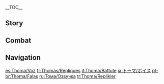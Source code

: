 {{CharacterTabs}}
{{LanguageTabs}}
__TOC__
==Story==
{{VO/Story
|character           = Thoma
|name                = Thoma

|vo_01_01_title      = Hello
|vo_01_01_file       = VO_{language}{character} Hello.ogg
|vo_01_01_tx         = It's good to meet you at last, [[Traveler]]. I've been hearing about you for a long time now. I'm your new buddy, Thoma &mdash; as long as that's okay with you, of course!

|vo_02_01_title      = Chat: {character}'s Treat
|vo_02_01_file       = VO_{language}{character} Chat - Thoma's Treat.ogg
|vo_02_01_tx         = Hey... how about we go for a nice meal some time? My treat, of course.

|vo_02_02_title      = Chat: Concern
|vo_02_02_file       = VO_{language}{character} Chat - Concern.ogg
|vo_02_02_tx         = I feel like there's something I forgot to do... hmm, I tidied the courtyard, put the tea on... Eh, it's probably just my mind playing tricks on me.

|vo_02_03_title      = Chat: Mora
|vo_02_03_file       = VO_{language}{character} Chat - Mora.ogg
|vo_02_03_tx         = I really did spend a lot recently, only 10 [[Mora]] left... Still, 10 Mora's better than no Mora!

|vo_03_01_title      = When It Rains
|vo_03_01_file       = VO_{language}{character} When It Rains.ogg
|vo_03_01_tx         = Where'd this rain come from? Are you gonna be okay? Here, I'll lend you my coat...

|vo_03_02_title      = When Thunder Strikes
|vo_03_02_file       = VO_{language}{character} When Thunder Strikes.ogg
|vo_03_02_tx         = You don't wanna be out in open country in this kind of weather. You'll get struck by lightning for sure.

|vo_03_03_title      = When It Snows
|vo_03_03_file       = VO_{language}{character} When It Snows.ogg
|vo_03_03_tx         = Don't run on the ice... 'cause if you fall down, I won't help you up, you gotta learn somehow.

|vo_03_04_title      = When the Sun Is Out
|vo_03_04_file       = VO_{language}{character} When the Sun Is Out.ogg
|vo_03_04_tx         = Lovely weather we're having! Will you join me for a walk?

|vo_04_01_title      = Good Morning
|vo_04_01_file       = VO_{language}{character} Good Morning.ogg
|vo_04_01_tx         = Morning! If you're free, why not come with me to the market? The vegetables are freshest earlier in the day.

|vo_04_02_title      = Good Afternoon
|vo_04_02_file       = VO_{language}{character} Good Afternoon.ogg
|vo_04_02_tx         = On the lunch menu today, we have [[Sakura Tempura]] and [[Tricolor Dango]]! Here, there's some for you, some for [[Paimon]], and I also put some aside for [[Kamisato Ayaka|milady]] and the [[Kamisato Ayato|man of the clan]] himself. Ah, wait, I forgot someone... There's none for me...
|vo_04_02_mention    = Paimon, Kamisato Ayaka, Kamisato Ayato

|vo_04_03_title      = Good Evening
|vo_04_03_file       = VO_{language}{character} Good Evening.ogg
|vo_04_03_tx         = Come quick, we gotta get down to the market &mdash; they slash the prices on fish around this time of day. Oh, and if you find something that you just can't do without, I'll help you haggle the price down.

|vo_04_04_title      = Good Night
|vo_04_04_file       = VO_{language}{character} Good Night.ogg
|vo_04_04_tx         = Okay, good night. You had a busy day today, you should get some rest, too. Don't stay up late.

|vo_05_01_title      = About {character}: Housekeeper
|vo_05_01_file       = VO_{language}{character} About {character} - Housekeeper.ogg
|vo_05_01_tx         = It was never [[Ayaka]] or [[Ayato]]'s intention to make me the housekeeper, I volunteered. I like this kind of work. Putting everything in order gives me a great sense of achievement, and based on everyone's reactions... Yeah, I think I do a pretty good job.
|vo_05_01_mention    = Kamisato Ayaka, Kamisato Ayato

|vo_05_02_title      = About {character}: Meaning
|vo_05_02_friendship = 4
|vo_05_02_file       = VO_{language}{character} About {character} - Meaning.ogg
|vo_05_02_tx         = For me, housework is about keeping a space clean and tidy, so that everyone who lives there has a smile on their face. And now... it looks like I'm responsible for another smile. I'll do my best to deliver!

|vo_06_01_title      = About Us: Eating Alone
|vo_06_01_file       = VO_{language}{character} About Us - Eating Alone.ogg
|vo_06_01_tx         = Hey, how come you're eating here all alone? ...Uh, is it okay if I join you? Or did you just want some space?

|vo_06_02_title      = About Us: Oath
|vo_06_02_friendship = 6
|vo_06_02_quest      = Stillness, the Sublimation of Shadow
|vo_06_02_file       = VO_{language}{character} About Us - Oath.ogg
|vo_06_02_tx         = If you hadn't put yourself out there during the [[Vision Hunt Ceremony]] and taken on the [[Raiden Shogun]] all by yourself, I would've lost my [[Vision]], and with it all my aspirations. I've been thinking about this a lot, and it seems there's only one way I could ever properly repay you...<br>I, Thoma, give to you my weapon and my loyalty, and I promise to fight for you, no matter what.

|vo_07_01_title      = About the [[Vision]]
|vo_07_01_friendship = 4
|vo_07_01_file       = VO_{language}{character} About the Vision.ogg
|vo_07_01_tx         = Those that receive Visions should look after them. I certainly don't plan on losing mine.

|vo_07_02_title      = Something to Share
|vo_07_02_file       = VO_{language}{character} Something to Share.ogg
|vo_07_02_tx         = I've gotten to know all kinds of people over the years, and I'd say that Inazumans are more particular about etiquette than Mondstadters. If you make sure you're always polite to people, it's much easier to get things done.

|vo_07_03_title      = Interesting Things: [[Tanuki]]
|vo_07_03_file       = VO_{language}{character} Interesting Things - Tanuki.ogg
|vo_07_03_tx         = I've always wanted to see a tanuki shapeshifting. They say it can change into all kinds of things, and that it likes to play pranks on passersby. It's a creature with a sense of humor, that's for sure.

|vo_07_04_title      = Interesting Things: Animals
|vo_07_04_file       = VO_{language}{character} Interesting Things - Animals.ogg
|vo_07_04_tx         = Are you an animal person, too? If you are, let me take you to the outskirts some time, it's great. I just need to give a whistle, and all these puppies and kittens will come out of nowhere and start strutting around your ankles, clamoring for your affection. Haha, just imagining it is already brightening my day.

|vo_08_01_title      = About [[Yae Miko]]
|vo_08_01_friendship = 4
|vo_08_01_file       = VO_{language}{character} About Yae Miko.ogg
|vo_08_01_tx         = Lady Miko? Wh&mdash;What about her? *sigh* Every time Miss Kamisato sends me out to deliver messages, my least-favorite destination is the [[Grand Narukami Shrine (Subarea)|Grand Narukami Shrine]]... Oh! N&mdash;Not because Lady Miko scares the bejeebers out of me, it's, uh... respect. Yes! She strikes respect deep into my heart, ahahahaha...
|vo_08_01_mention    = Yae Miko

|vo_08_02_title      = About the [[Raiden Shogun]]: Comparison
|vo_08_02_friendship = 4
|vo_08_02_file       = VO_{language}{character} About the Raiden Shogun - Comparison.ogg
|vo_08_02_tx         = In my homeland of [[Mondstadt]], almost everyone has great reverence for the Anemo Archon, [[Barbatos]]. But people in [[Inazuma]] feel a little differently toward the Shogun. How can I put this... They feel love, respect, gratitude... but also fear.
|vo_08_02_mention    = Raiden Shogun,Ei

|vo_08_03_title      = About the Raiden Shogun: The Unknown
|vo_08_03_friendship = 4
|vo_08_03_quest      = Stillness, the Sublimation of Shadow
|vo_08_03_file       = VO_{language}{character} About the Raiden Shogun - The Unknown.ogg
|vo_08_03_tx         = Honestly, I don't harbor any resentment toward the Shogun. Yes, she almost took my Vision away, but ultimately that's just because of her unique perspective. Everyone has their own perspective, there's nothing strange about that.<br>The only thing I don't understand is her goal in doing so. What does she imagine eternity really looks like for Inazuma? And why is sacrificing her people's aspirations so necessary to achieve it? I can neither understand nor agree with her approach.
|vo_08_03_mention    = Raiden Shogun,Ei

|vo_08_04_title      = About [[Beidou]]
|vo_08_04_friendship = 4
|vo_08_04_quest      = Stillness, the Sublimation of Shadow
|vo_08_04_file       = VO_{language}{character} About Beidou.ogg
|vo_08_04_tx         = The captain of [[The Crux]] &mdash; a formidable woman indeed. She once promised to take me out onto the open ocean to get a look at the thunderstorm that seals off Inazuma from the outside world. It's a shame that to this day, I've never had the chance to take her up on the offer...
|vo_08_04_mention    = Beidou

|vo_08_05_title      = About [[Kamisato Ayato]]
|vo_08_05_friendship = 4
|vo_08_05_file       = VO_{language}{character} About Kamisato Ayato.ogg
|vo_08_05_tx         = As head of the [[Kamisato Clan]], he's in a tough position. With all the political upheaval, he has to contend with public disquiet on one hand and a bunch of self-serving, degenerate public officials on the other. It's best not to dwell on it. All I can do is make sure to look out for him when he's at home.
|vo_08_05_mention    = Kamisato Ayato

|vo_08_06_title      = About [[Kamisato Ayaka]]
|vo_08_06_friendship = 4
|vo_08_06_quest      = Stillness, the Sublimation of Shadow
|vo_08_06_file       = VO_{language}{character} About Kamisato Ayaka.ogg
|vo_08_06_tx         = Milady is in all respects a well-rounded person: erudite, compassionate, well-mannered, and elegant... The one thing she could do better is to speak her mind more. In fact, watch out for this the next time you're talking to her &mdash; sometimes, she looks like she's about to say something, but then she holds back. If that happens, keep asking her opinion, see if you can encourage her to open up a little.
|vo_08_06_mention    = Kamisato Ayaka

|vo_08_07_title      = About [[Yoimiya]]
|vo_08_07_friendship = 4
|vo_08_07_file       = VO_{language}{character} About Yoimiya.ogg
|vo_08_07_tx         = Of [[Naganohara Fireworks]] fame? She's so easy to get along with. Super straightforward, just says whatever she thinks. Oh, and Naganohara fireworks are just incredible, you should take every chance you get to see them in action. Ah, on that note &mdash; here, have a coupon!
|vo_08_07_mention    = Yoimiya

|vo_08_08_title      = About [[Sayu]]
|vo_08_08_friendship = 4
|vo_08_08_file       = VO_{language}{character} About Sayu.ogg
|vo_08_08_tx         = Ah Sayu, stubborn Sayu. I've asked her countless times to teach me ninjutsu, but she always refuses. She even goes out of her way to avoid me now... I'm just a student looking for a teacher, am I really that out of line?
|vo_08_08_mention    = Sayu

|vo_08_09_title      = About [[Kujou Sara]]
|vo_08_09_friendship = 4
|vo_08_09_file       = VO_{language}{character} About Kujou Sara.ogg
|vo_08_09_tx         = The [[Tenryou Commission]] General... Mm... Make sure to be extra careful if you have any dealings with her. She has a lot of power in her hands, and she's not very open to persuasion. Smiling and batting your eyelids certainly won't get you anywhere with her.
|vo_08_09_mention    = Kujou Sara

|vo_08_10_title      = About [[Arataki Itto]]
|vo_08_10_friendship = 4
|vo_08_10_file       = VO_{language}{character} About Arataki Itto.ogg
|vo_08_10_tx         = Hmm... Word on the street is that he's quite a character &mdash; apparently, he even has [[youkai]] heritage. Have you met him? If you two are close, maybe you could introduce me sometime. It's good to make friends from all walks of life... youkai included!
|vo_08_10_mention    = Arataki Itto

|vo_08_11_title      = About [[Shikanoin Heizou]]
|vo_08_11_friendship = 4
|vo_08_11_file       = VO_{language}{character} About Shikanoin Heizou.ogg
|vo_08_11_tx         = Ho, that guy is a detective for the Tenryou Commission. He seems to have his own way of doing things &mdash; not the easiest person to get along with. Also... Any situation that involves a detective is probably not one that's going to end well. I think I'll keep on giving him a wide berth.
|vo_08_11_mention    = Shikanoin Heizou

|vo_08_12_title      = About [[Jean]]
|vo_08_12_friendship = 4
|vo_08_12_file       = VO_{language}{character} About Jean.ogg
|vo_08_12_tx         = Oh, so Jean from the [[Gunnhildr Clan]] is the Master of the [[Knights of Favonius]] now? She definitely deserves it, she's known all over for her impeccable conduct... Oh, just the "Acting" Grand Master? Haha, well, someone of her standing won't care about titles.
|vo_08_12_mention    = Jean

|vo_08_13_title      = About [[Eula]]
|vo_08_13_friendship = 4
|vo_08_13_file       = VO_{language}{character} About Eula.ogg
|vo_08_13_tx         = You've had a run-in with Eula Lawrence before, huh? All I know is that their [[Lawrence Clan|whole family]] are about the worst-tempered people you could ever meet. You're better off steering clear of them if you can help it. Ah, now I'm in a Mondstadt mood again... The memories.
|vo_08_13_mention    = Eula

|vo_09_01_title      = More About {character}: I
|vo_09_01_file       = VO_{language}{character} More About {character} - 01.ogg
|vo_09_01_tx         = Anything I can lend a hand with? If something needs doing around the house or you're having some interpersonal strife, just say the word. Hmm? A conversation... I see, I see. That's a little different from what I'm used to, but I'm all for it.

|vo_09_02_title      = More About {character}: II
|vo_09_02_friendship = 3
|vo_09_02_file       = VO_{language}{character} More About {character} - 02.ogg
|vo_09_02_tx         = I'm not from Inazuma originally &mdash; I think I've told you that before, right? I took a boat all the way here from Mondstadt, found I liked the place, and was also lucky enough to meet the wonderful Kamisato siblings, so I just ended up staying.
|vo_09_02_mention    = Kamisato Ayaka, Kamisato Ayato

|vo_09_03_title      = More About {character}: III
|vo_09_03_friendship = 4
|vo_09_03_file       = VO_{language}{character} More About {character} - 03.ogg
|vo_09_03_tx         = I get homesick once in a while, too, so I completely relate to all the international merchants on [[Ritou]]. I try to look out for them as much as I can. The difference between us is that they see themselves as just passing by, and have no intention of trying to integrate here. And because that's how they think, it becomes their reality. The majority of Inazumans will never see them as anything more than outsiders.

|vo_09_04_title      = More About {character}: IV
|vo_09_04_friendship = 5
|vo_09_04_file       = VO_{language}{character} More About {character} - 04.ogg
|vo_09_04_tx         = For some of the more conservatively minded people in Inazuma, the idea of an outlander working as a retainer for one of the Commissions is unthinkable. So there was a time when I was not that welcome here. I'm pretty sure I'd have been deported a long time ago without a couple of Kamisatos fighting my corner. I couldn't let the clan down after they'd been so kind to me, so I put in a lot of honest work, and eventually, everyone was finally able to accept me.

|vo_09_05_title      = More About {character}: V
|vo_09_05_friendship = 6
|vo_09_05_file       = VO_{language}{character} More About {character} - 05.ogg
|vo_09_05_tx         = I'm not sure if I should get into this, but... Ah, hopefully you won't mind. I went through a period where I really just wanted to go home &mdash; Mondstadt is my homeland, after all. But I was torn... It wouldn't be easy to leave Inazuma behind, either. I mean, just look how good the people here have been to me. The Kamisato Clan always has a room for me, and there are people I've met here that are like family. So, I went back and forth over it, and ultimately decided I'd stay in Inazuma. When I'm missing Mondstadt... I can just chat with you. You don't mind my rambling, do you?

|vo_10_01_title      = {character}'s Hobbies
|vo_10_01_file       = VO_{language}{character} Hobbies.ogg
|vo_10_01_tx         = I've been really getting into stories about the unnatural recently. Especially ones about shapeshifting youkai &mdash; they're so fascinating. Before that, I was really into ninjutsu for a while, and before that... Hmm? You think I'm not dedicated enough? N&mdash;No! It's not like that, you got me all wrong!

|vo_10_02_title      = {character}'s Troubles
|vo_10_02_file       = VO_{language}{character} Troubles.ogg
|vo_10_02_tx         = I'm in a real pickle here. The chief is hosting a banquet for his friends tonight, and he says he wants me to splurge a little by cooking some [[Butter Crab]]. The only problem is that for the last two days, I haven't been able to buy crab anywhere! So, what, am I gonna have to dive into the ocean and grab them myself?

|vo_10_03_title      = Favorite Food
|vo_10_03_file       = VO_{language}{character} Favorite Food.ogg
|vo_10_03_tx         = Without a doubt, my favorite food is [[Rice Cake Soup]]. I like cooking up a big, delicious potful for everyone to share. It's a recipe for a good time.

|vo_10_04_title      = Least Favorite Food
|vo_10_04_file       = VO_{language}{character} Least Favorite Food.ogg
|vo_10_04_tx         = As far as food is concerned, I'm fine with anything. If we're counting beverages, though... I'm not very good with alcohol. Don't laugh, and before you say it &mdash; yes, I've wondered what this says about my identity as a Mondstadter. But, y'know... too much alcohol is bad for you, anyway. So not drinking is a good thing.

<!-- Receiving a Gift -->
|vo_11_01_title      = Receiving a Gift: I
|vo_11_01_file       = VO Thoma Receiving a Gift - 01.ogg
|vo_11_01_tx         = Delicious! Could I get another bowl of rice?

|vo_11_02_title      = Receiving a Gift: II
|vo_11_02_file       = VO Thoma Receiving a Gift - 02.ogg
|vo_11_02_tx         = Um, are you free right now? Would you mind sharing some of your cooking tips with me?

|vo_11_03_title      = Receiving a Gift: III
|vo_11_03_file       = VO Thoma Receiving a Gift - 03.ogg
|vo_11_03_tx         = I don't think I've ever tasted anything like this... Oh, it's not too bad, though.

|vo_12_01_title      = Birthday
|vo_12_01_file       = VO_{language}{character} Birthday.ogg
|vo_12_01_tx         = Quick, come with me! I remembered it's your birthday, obviously, so I thought I'd throw you a proper party. There's food, there's drinks, and I invited a whole bunch of your friends, too. Hey, this is your birthday we're talking about! I wasn't about to let you spend it all alone!

|vo_13_01_title      = Feelings About Ascension: Intro
|vo_13_01_ascension  = 1
|vo_13_01_file       = VO_{language}{character} Feelings About Ascension -  01.ogg
|vo_13_01_tx         = Really? This'll make me stronger? You'd better not be kidding, I have stacks of laundry to do.

|vo_13_02_title      = Feelings About Ascension: Building Up
|vo_13_02_ascension  = 2
|vo_13_02_file       = VO_{language}{character} Feelings About Ascension -  02.ogg
|vo_13_02_tx         = It feels like... a fire inside of me has just begun to burn.

|vo_13_03_title      = Feelings About Ascension: Climax
|vo_13_03_ascension  = 4
|vo_13_03_file       = VO_{language}{character} Feelings About Ascension -  03.ogg
|vo_13_03_tx         = I have all of this power, but how should I use it? I need to give this one some serious thought.

|vo_13_04_title      = Feelings About Ascension: Conclusion
|vo_13_04_ascension  = 6
|vo_13_04_file       = VO_{language}{character} Feelings About Ascension -  04.ogg
|vo_13_04_tx         = Thank you for placing your trust in me. Your kindness warms my heart more than the brightest flame ever could. But not to worry, I've figured out what I want to do now. My strength is your shield, and I will always be here to protect you.
}}

==Combat==
{{Combat VO
|character           = Thoma

|skill_1_tx          = Fire it up!
|skill_2_tx          = Check this out~
|skill_3_tx          = Don't get too close!

|burst_1_tx          = Here's backup.
|burst_2_tx          = Supporting fire!
|burst_3_tx          = I got you covered.

|sprint-s_1_file     = Sprint Start 01,Sprint Start 02,Sprint Start 03

|glider_1_file       = Deploying Wind Glider 01,Deploying Wind Glider 02,Deploying Wind Glider 03

|chest_1_tx          = Ooh, what's in here?
|chest_2_tx          = Mm! The fortune slip was right...
|chest_3_tx          = Hehe, finders keepers.

|low-hp_1_tx         = Hey! What was that for?
|low-hp_2_tx         = I'm done for...
|low-hp_3_tx         = &ast;grimace* Right where it hurts...

<!-- Ally at Low HP -->
|ally-low-hp_1_tx    = Don't despair, I'm here to help.
|ally-low-hp_2_tx    = What a mess... go on, take a rest.

|fallen_1_tx         = Time to go home...
|fallen_2_tx         = Take care, everyone...
|fallen_3_tx         = I couldn't save everybody...

|hit-l_1_file        = Light Hit Taken 01,Light Hit Taken 02,Light Hit Taken 03,Light Hit Taken 04,Light Hit Taken 05,Light Hit Taken 06

|hit-h_1_tx          = Ow ow ow...
|hit-h_2_tx          = Stop it!
|hit-h_3_file        = Heavy Hit Taken 03,Heavy Hit Taken 04,Heavy Hit Taken 05,Heavy Hit Taken 06

|join_1_tx           = I guess the housework can wait.
|join_2_tx           = Let's get out there and make some friends.
|join_3_tx           = Where are we headed this time?

|idle_1_file         = Standby 02

|atk-l_1_file        = Light Attack 01,Light Attack 02,Light Attack 03,Light Attack 04,Light Attack 05,Light Attack 06,Light Attack 07

|atk-m_1_file        = Mid Attack 01,Mid Attack 02,Mid Attack 03

|atk-h_1_file        = Heavy Attack 01,Heavy Attack 02,Heavy Attack 03

|climb_1_file        = Climbing 01,Climbing 02,Climbing 03,Climbing 04,Climbing 05

|climb-b_1_file      = Climbing Breath 01,Climbing Breath 02,Climbing Breath 03

|jump_1_file         = Jumping 01,Jumping 02,Jumping 03,Jumping 04,Jumping 05
}}

==Navigation==
{{Character Navbox|VO}}

[[es:Thoma/Voz]]
[[fr:Thomas/Répliques]]
[[it:Thoma/Battute]]
[[ja:トーマ/ボイス]]
[[pt-br:Thoma/Falas]]
[[ru:Тома/Озвучка]]
[[tr:Thoma/Replikler]]